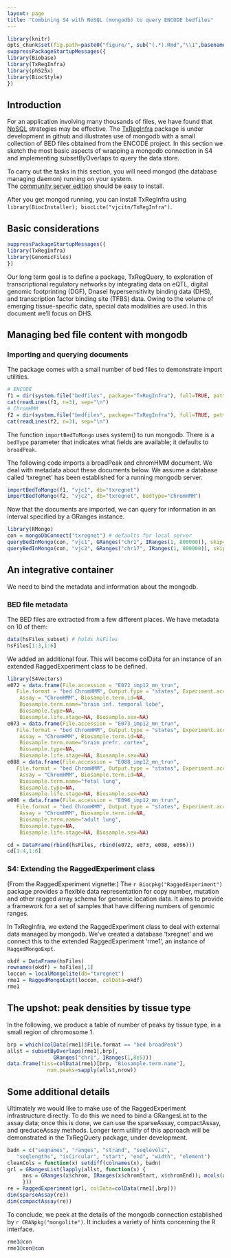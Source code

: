 ```yaml
---
layout: page
title: "Combining S4 with NoSQL (mongodb) to query ENCODE bedfiles"
---
```


```r
library(knitr)
opts_chunk$set(fig.path=paste0("figure/", sub("(.*).Rmd","\\1",basename(knitr:::knit_concord$get('infile'))), "-"))
suppressPackageStartupMessages({
library(Biobase)
library(TxRegInfra)
library(ph525x)
library(BiocStyle)
})
```


## Introduction

For an application involving many thousands of files,
we have found that [NoSQL](https://en.wikipedia.org/wiki/NoSQL)
strategies may be effective.  The [TxRegInfra](https://github.com/vjcitn/TxRegInfra) package is under development in github 
and illustrates use of mongodb
with a small collection of BED files obtained from the
ENCODE project.  In this section we sketch the most
basic aspects of wrapping a mongodb connection in S4 and
implementing subsetByOverlaps to query the data store.

To carry out the tasks in this section, you will need mongod
(the database managing daemon) running on your system.  
The [community server edition](https://www.mongodb.com/download-center?jmp=nav#community) should be easy to install.

After you get mongod running, you can install TxRegInfra using
`library(BiocInstaller); biocLite("vjcitn/TxRegInfra")`.

## Basic considerations

```r
suppressPackageStartupMessages({
library(TxRegInfra)
library(GenomicFiles)
})
```

Our long term goal is
to define a package,
TxRegQuery, to exploration of transcriptional regulatory networks
by integrating data on eQTL, digital genomic footprinting (DGF), DnaseI
hypersensitivity binding data (DHS), and transcription
factor binding site (TFBS) data.  Owing to the volume of emerging tissue-specific
data, special data modalities are used.  In this document
we'll focus on DHS.

## Managing bed file content with mongodb

### Importing and querying documents

The package comes with a small number of bed files to demonstrate
import utilities.
```r
# ENCODE
f1 = dir(system.file("bedfiles", package="TxRegInfra"), full=TRUE, patt="ENCFF971VCD")
cat(readLines(f1, n=3), sep="\n")
# ChromHMM
f2 = dir(system.file("bedfiles", package="TxRegInfra"), full=TRUE, patt="E096_imp12")
cat(readLines(f2, n=3), sep="\n")
```

The function `importBedToMongo` uses system() to run
mongodb.
There is a `bedType` parameter that indicates what fields are available; it
defaults to `broadPeak`.

The following code imports a broadPeak and chromHMM document.
We deal with metadata about these documents below.
We assume a database called 'txregnet' has been established
for a running mongodb server.
```r
importBedToMongo(f1, "vjc1", db="txregnet")
importBedToMongo(f2, "vjc2", db="txregnet", bedType="chromHMM")
```

Now that the documents are imported, we can query for
information in an interval specified by a GRanges instance.
```r
library(RMongo)
con = mongoDbConnect("txregnet") # defaults for local server
queryBedInMongo(con, "vjc1", GRanges("chr1", IRanges(1, 800000)), skip=0, limit=5)
queryBedInMongo(con, "vjc2", GRanges("chr17", IRanges(1, 800000)), skip=0, limit=5)
```

## An integrative container

We need to bind the metadata and information about the mongodb.

### BED file metadata

The BED files are extracted from a few different places.  We have
metadata on 10 of them:
```r
data(hsFiles_subset) # holds hsFiles
hsFiles[1:3,1:6]
```
We added an additional four.  This will become colData for an
instance of an extended RaggedExperiment class to be defined.
```r
library(S4Vectors)
e072 = data.frame(File.accession = "E072_imp12_mn_trun",
   File.format = "bed ChromHMM", Output.type = "states", Experiment.accession=NA,
    Assay = "ChromHMM", Biosample.term.id=NA, 
    Biosample.term.name="brain inf. temporal lobe",
    Biosample.type=NA,
    Biosample.life.stage=NA, Biosample.sex=NA)
e073 = data.frame(File.accession = "E073_imp12_mn_trun",
   File.format = "bed ChromHMM", Output.type = "states", Experiment.accession=NA,
    Assay = "ChromHMM", Biosample.term.id=NA, 
    Biosample.term.name="brain prefr. cortex",
    Biosample.type=NA,
    Biosample.life.stage=NA, Biosample.sex=NA)
e088 = data.frame(File.accession = "E088_imp12_mn_trun",
   File.format = "bed ChromHMM", Output.type = "states", Experiment.accession=NA,
    Assay = "ChromHMM", Biosample.term.id=NA, 
    Biosample.term.name="fetal lung",
    Biosample.type=NA,
    Biosample.life.stage=NA, Biosample.sex=NA)
e096 = data.frame(File.accession = "E096_imp12_mn_trun",
   File.format = "bed ChromHMM", Output.type = "states", Experiment.accession=NA,
    Assay = "ChromHMM", Biosample.term.id=NA, 
    Biosample.term.name="adult lung",
    Biosample.type=NA,
    Biosample.life.stage=NA, Biosample.sex=NA)
```
```r
cd = DataFrame(rbind(hsFiles, rbind(e072, e073, e088, e096)))
cd[1:4,1:6]
```

### S4: Extending the RaggedExperiment class

(From the RaggedExperiment vignette:)
The `r Biocpkg("RaggedExperiment")` package provides a flexible data
representation for copy number, mutation and other ragged array schema for 
genomic location data. It aims to provide a framework for a set of samples
that have differing numbers of genomic ranges.

In TxRegInfra, we extend the RaggedExperiment class to deal
with external data managed by mongodb.  We've created
a database 'txregnet' and we connect this to 
the extended RaggedExperiment
'rme1', an instance of `RaggedMongoExpt`.

```r
okdf = DataFrame(hsFiles)
rownames(okdf) = hsFiles[,1]
loccon = localMongolite(db="txregnet")
rme1 = RaggedMongoExpt(loccon, colData=okdf)
rme1
```

## The upshot: peak densities by tissue type

In the following, we produce a table of number of
peaks by tissue type, in a small region of chromosome 1.

```r
brp = which(colData(rme1)$File.format == "bed broadPeak")
allst = subsetByOverlaps(rme1[,brp], 
               GRanges("chr1", IRanges(1,8e5))) 
data.frame(tiss=colData(rme1)[brp, "Biosample.term.name"], 
             num.peaks=sapply(allst,nrow))
```

## Some additional details

Ultimately we would like to make use of the RaggedExperiment
infrastructure directly.  To do this we need to bind
a GRangesList to the assay data; once this is done,
we can use the sparseAssay, compactAssay, and qreduceAssay
methods.  Longer term utility of this approach will be
demonstrated in the TxRegQuery package, under development.

```r
badn = c("seqnames", "ranges", "strand", "seqlevels", 
   "seqlengths", "isCircular", "start", "end", "width", "element")
cleanCols = function(x) setdiff(colnames(x), badn)
grl = GRangesList(lapply(allst, function(x) {
     ans = GRanges(x$chrom, IRanges(x$chromStart, x$chromEnd)); mcols(ans) = x[,cleanCols(x)]; ans
     }))
re = RaggedExperiment(grl, colData=colData(rme1[,brp])) 
dim(sparseAssay(re))
dim(compactAssay(re))
```

To conclude, we peek at the details of the mongodb connection
established by `r CRANpkg("mongolite")`.  It includes a
variety of hints concerning the R interface.

```r
rme1@con
rme1@con@con
```
